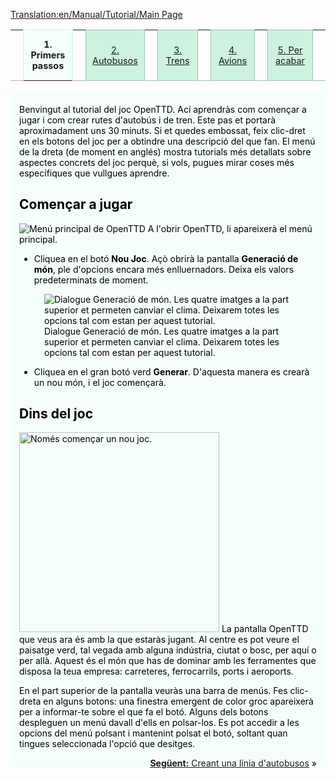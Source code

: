 [[Translation:en/Manual/Tutorial/Main Page]]
{{en/Translation (ca)|origen=Tutorial}}

{| width="100%" cellspacing="0" cellpadding="0" valign="top" border="0" style="margin-bottom: 0; margin-left: 1px;" |
| style="border: 0; border-bottom:1px solid #a3bfb1; background:none; width:2%" | &nbsp;
| style="padding:0 .3em; background-color:white; border:solid 1px #cef2e0; border-bottom: 0; text-align:center; font-size:90%; font-weight:bold; background-color:#f5fffa; width: 12em;" | '''1. Primers passos'''
| style="border: 0; border-bottom:1px solid #a3bfb1; background:none; width:2%" | &nbsp;
| style="padding:0 .3em; background-color:#cef2e0; font-size:90%; border:solid 1px #a3bfb1; text-align:center; width: 12em;"|[[ca/Manual/Tutorial/Autobusos|2. Autobusos]]
| style="border: 0; border-bottom:1px solid #a3bfb1; background:none; width:2%" | &nbsp;
| style="padding:0 .3em; background-color:#cef2e0; font-size:90%; border:solid 1px #a3bfb1; text-align:center; width: 12em;"|[[ca/Manual/Tutorial/Trens|3. Trens]]
| style="border: 0; border-bottom:1px solid #a3bfb1; background:none; width:2%" | &nbsp;
| style="padding:0 .3em; background-color:#cef2e0; font-size:90%; border:solid 1px #a3bfb1; text-align:center; width: 12em;"|[[ca/Manual/Tutorial/Avions|4. Avions]]
| style="border: 0; border-bottom:1px solid #a3bfb1; background:none; width:2%" | &nbsp;
| style="padding:0 .3em; background-color:#cef2e0; font-size:90%; border:solid 1px #a3bfb1; text-align:center; width: 12em;"| [[ca/Manual/Tutorial/Final|5. Per acabar]]
| style="border: 0; border-bottom:1px solid #a3bfb1; background:none;" | &nbsp;
|}
<div style="padding:.5em 1em 1em 1em; border-top:none; background-color:#f5fffa; color:#000;">
<div style="float: right">
{{ca/Manual/Tutorial/Tutorial}}
</div>
Benvingut al tutorial del joc OpenTTD. Ací aprendràs com començar a jugar i com crear rutes d'autobús i de tren. Este pas et portarà aproximadament uns 30 minuts. Si et quedes embossat, feix clic-dret en els botons del joc per a obtindre una descripció del que fan. El menú de la dreta (de moment en anglés) mostra tutorials més detallats sobre aspectes concrets del joc perquè, si vols, pugues mirar coses més específiques que vullgues aprendre.

==Començar a jugar==
[[File:ca/Manual/Main menu new game.png|frame|center|Menú principal de OpenTTD]]
A l'obrir OpenTTD, li apareixerà el menú principal.


*Cliquea en el botó '''Nou Joc'''. Açò obrirà la pantalla '''Generació de món''', ple d'opcions encara més enlluernadors. Deixa els valors predeterminats de moment.

[[File:es/Manual/Worldgenerationdialog.png|frame|center|Dialogue Generació de món. Les quatre imatges a la part superior et permeten canviar el clima. Deixarem totes les opcions tal com estan per aquest tutorial.]]

*Cliquea en el gran botó verd '''Generar'''. D'aquesta manera es crearà un nou món, i el joc començarà.

==Dins del joc==
[[File:en/Manual/Tutorial/Aftergamestart.png|thumb|320px|right|Només començar un nou joc.]]
La pantalla OpenTTD que veus ara és amb la que estaràs jugant. Al centre es pot veure el paisatge verd, tal vegada amb alguna indústria, ciutat o bosc, per aquí o per allà. Aquest és el món que has de dominar amb les ferramentes que disposa la teua empresa: carreteres, ferrocarrils, ports i aeroports. 

En el part superior de la pantalla veuràs una barra de menús. Fes clic-dreta en alguns botons: una finestra emergent de color groc apareixerà per a informar-te sobre el que fa el botó. Alguns dels botons despleguen un menú davall d'ells en polsar-los. Es pot accedir a les opcions del menú polsant i mantenint polsat el botó, soltant quan tingues seleccionada l'opció que desitges.


<span style="float: right">[[ca/Manual/Tutorial/Autobusos|'''Següent:''' Creant una línia d'autobusos]] &raquo;</span>


</div>
